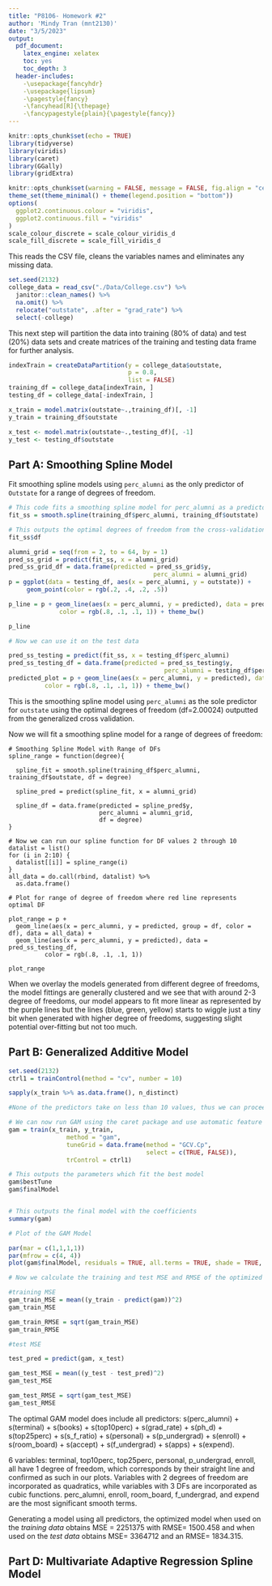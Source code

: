 ```yaml
---
title: "P8106- Homework #2"
author: 'Mindy Tran (mnt2130)'
date: "3/5/2023"
output: 
  pdf_document:
    latex_engine: xelatex
    toc: yes
    toc_depth: 3
  header-includes:
    -\usepackage{fancyhdr}
    -\usepackage{lipsum}
    -\pagestyle{fancy}
    -\fancyhead[R]{\thepage}
    -\fancypagestyle{plain}{\pagestyle{fancy}}
---
```



```r
knitr::opts_chunk$set(echo = TRUE)
library(tidyverse)
library(viridis)
library(caret)
library(GGally)
library(gridExtra)

knitr::opts_chunk$set(warning = FALSE, message = FALSE, fig.align = "center")
theme_set(theme_minimal() + theme(legend.position = "bottom"))
options(
  ggplot2.continuous.colour = "viridis",
  ggplot2.continuous.fill = "viridis"
)
scale_colour_discrete = scale_colour_viridis_d
scale_fill_discrete = scale_fill_viridis_d
```
This reads the CSV file, cleans the variables names and eliminates any missing data.

```r
set.seed(2132)
college_data = read_csv("./Data/College.csv") %>% 
  janitor::clean_names() %>% 
  na.omit() %>% 
  relocate("outstate", .after = "grad_rate") %>% 
  select(-college)
```

This next step will partition the data into training (80% of data) and test (20%) data sets and create matrices of the training and testing data frame for further analysis. 

```r
indexTrain = createDataPartition(y = college_data$outstate,
                                 p = 0.8,
                                 list = FALSE)
training_df = college_data[indexTrain, ]
testing_df = college_data[-indexTrain, ]

x_train = model.matrix(outstate~.,training_df)[, -1]
y_train = training_df$outstate

x_test <- model.matrix(outstate~.,testing_df)[, -1]
y_test <- testing_df$outstate
```


## Part A: Smoothing Spline Model

Fit smoothing spline models using `perc_alumni` as the only predictor of `Outstate` for a range of degrees of freedom. 

``` r

# This code fits a smoothing spline model for perc_alumni as a predictor of outstate
fit_ss = smooth.spline(training_df$perc_alumni, training_df$outstate)

# This outputs the optimal degrees of freedom from the cross-validation
fit_ss$df

alumni_grid = seq(from = 2, to = 64, by = 1)
pred_ss_grid = predict(fit_ss, x = alumni_grid)
pred_ss_grid_df = data.frame(predicted = pred_ss_grid$y,
                                        perc_alumni = alumni_grid)
p = ggplot(data = testing_df, aes(x = perc_alumni, y = outstate)) +
     geom_point(color = rgb(.2, .4, .2, .5)) 

p_line = p + geom_line(aes(x = perc_alumni, y = predicted), data = pred_ss_grid_df,
              color = rgb(.8, .1, .1, 1)) + theme_bw()

p_line

# Now we can use it on the test data

pred_ss_testing = predict(fit_ss, x = testing_df$perc_alumni)
pred_ss_testing_df = data.frame(predicted = pred_ss_testing$y,
                                           perc_alumni = testing_df$perc_alumni)
predicted_plot = p + geom_line(aes(x = perc_alumni, y = predicted), data = pred_ss_testing_df,
          color = rgb(.8, .1, .1, 1)) + theme_bw()

```

This is the smoothing spline model using `perc_alumni` as the sole predictor for `outstate` using the optimal degrees of freedom (df=2.00024) outputted from the generalized cross validation. 

Now we will fit a smoothing spline model for a range of degrees of freedom: 

```rrange
# Smoothing Spline Model with Range of DFs 
spline_range = function(degree){
  
  spline_fit = smooth.spline(training_df$perc_alumni, training_df$outstate, df = degree)
  
  spline_pred = predict(spline_fit, x = alumni_grid)
  
  spline_df = data.frame(predicted = spline_pred$y,
                         perc_alumni = alumni_grid,
                         df = degree)
}

# Now we can run our spline function for DF values 2 through 10
datalist = list()
for (i in 2:10) {
  datalist[[i]] = spline_range(i)
}
all_data = do.call(rbind, datalist) %>% 
  as.data.frame()

# Plot for range of degree of freedom where red line represents optimal DF 

plot_range = p + 
  geom_line(aes(x = perc_alumni, y = predicted, group = df, color = df), data = all_data) + 
  geom_line(aes(x = perc_alumni, y = predicted), data = pred_ss_testing_df,
          color = rgb(.8, .1, .1, 1))

plot_range

```

When we overlay the models generated from different degree of freedoms, the model fittings are generally clustered and we see that with around 2-3  degree of freedoms, our model appears to fit more linear as represented by the purple lines but the lines (blue, green, yellow) starts to wiggle just a tiny bit when generated with higher degree of freedoms, suggesting slight potential over-fitting but not too much. 


## Part B: Generalized Additive Model

```r
set.seed(2132)
ctrl1 = trainControl(method = "cv", number = 10)

sapply(x_train %>% as.data.frame(), n_distinct)

#None of the predictors take on less than 10 values, thus we can proceed using the caret package, since we ensured that it won't result in loss of flexibility

# We can now run GAM using the caret package and use automatic feature selection
gam = train(x_train, y_train,
                method = "gam",
                tuneGrid = data.frame(method = "GCV.Cp",
                                      select = c(TRUE, FALSE)),
                trControl = ctrl1)

# This outputs the parameters which fit the best model
gam$bestTune
gam$finalModel


# This outputs the final model with the coefficients 
summary(gam)

# Plot of the GAM Model 

par(mar = c(1,1,1,1))
par(mfrow = c(4, 4))
plot(gam$finalModel, residuals = TRUE, all.terms = TRUE, shade = TRUE, shade.col = 2)

# Now we calculate the training and test MSE and RMSE of the optimized model 

#training MSE
gam_train_MSE = mean((y_train - predict(gam))^2)
gam_train_MSE

gam_train_RMSE = sqrt(gam_train_MSE)
gam_train_RMSE

#test MSE

test_pred = predict(gam, x_test)

gam_test_MSE = mean((y_test - test_pred)^2)
gam_test_MSE

gam_test_RMSE = sqrt(gam_test_MSE)
gam_test_RMSE

```

The optimal GAM model does include all predictors: 
s(perc_alumni) + s(terminal) + s(books) + s(top10perc) + s(grad_rate) + s(ph_d) + s(top25perc) + s(s_f_ratio) + s(personal) + s(p_undergrad) + s(enroll) + s(room_board) + s(accept) + s(f_undergrad) + s(apps) + s(expend). 

6 variables: terminal, top10perc, top25perc, personal, p_undergrad, enroll, all have 1 degree of freedom, which corresponds by their
straight line and confirmed as such in our plots. Variables with 2 degrees of freedom are incorporated as quadratics, while variables with 3 DFs are incorporated as cubic functions. perc_alumni, enroll, room_board, f_undergrad, and expend are the most significant smooth terms. 

Generating a model using all predictors, the optimized model when used on the *training data* obtains MSE = 2251375 with RMSE= 1500.458 and when used on the *test data* obtains MSE= 3364712 and an RMSE= 1834.315.


## Part D: Multivariate Adaptive Regression Spline Model










